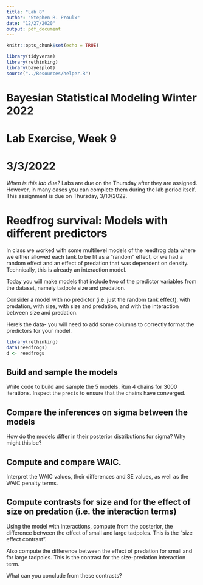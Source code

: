 ```yaml
---
title: "Lab 8"
author: "Stephen R. Proulx"
date: "12/27/2020"
output: pdf_document
---
```


```r
knitr::opts_chunk$set(echo = TRUE)

library(tidyverse)
library(rethinking)
library(bayesplot)
source("../Resources/helper.R")
```
# Bayesian Statistical Modeling Winter 2022
# Lab Exercise, Week 9
# 3/3/2022

*When is this lab due?* Labs are due on the Thursday after they are assigned. However, in many cases you can complete them during the lab period itself.   This assignment is due on Thursday, 3/10/2022.  




# Reedfrog survival: Models with different predictors
In class we worked with some multilevel models of the reedfrog data where we either allowed each tank to be fit as a "random" effect, or we had a random effect and an effect of predation that was dependent on density. Technically, this is already an interaction model. 

Today you will make models that include two of the predictor variables from the dataset, namely tadpole size and predation. 

Consider a model with no predictor (i.e. just the random tank effect), with predation, with size, with size and predation, and with the interaction between size and predation.

Here's the data- you will need to add some columns to correctly format the predictors for your model. 
```r
library(rethinking) 
data(reedfrogs)
d <- reedfrogs
```

## Build and sample the models
Write code to build and sample the 5 models. Run 4 chains for 3000 iterations. Inspect the `precis` to ensure that the chains have converged. 



## Compare the inferences on sigma between the models
How do the models differ in their posterior distributions for sigma? Why might this be?



## Compute and compare WAIC.
Interpret the WAIC values, their differences and SE values, as well as the WAIC penalty terms.




## Compute contrasts for size and for the effect of size on predation (i.e. the interaction terms)
Using the model with interactions, compute from the posterior, the difference between the effect of small and large tadpoles. This is the "size effect contrast". 

Also compute the difference between the effect of predation for small and for large tadpoles. This is the contrast for the size-predation interaction term.

What can you conclude from these contrasts?






